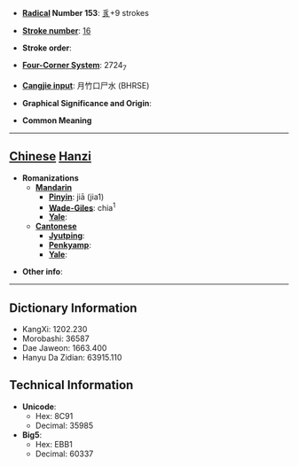 * '''[[Wiktionary:Chinese radical index| Radical]] Number 153''': [[Wiktionary:Chinese radical index 豸|豸]]+9 strokes

* '''[[Wiktionary:Chinese total strokes index|Stroke number]]''': [[Wiktionary:Chinese total strokes index 16|16]]

* '''Stroke order''': 

* '''[[Wiktionary:Chinese four corner index|Four-Corner System]]''': 2724<sub>7</sub>

* '''[[Wiktionary:Chinese Cangjie index|Cangjie input]]''': 月竹口尸水 (BHRSE)

* '''Graphical Significance and Origin''': 

* '''Common Meaning'''

----

== [[Chinese]] [[Hanzi]] ==

* '''Romanizations'''
** '''[[Mandarin]]'''
*** '''[[Pinyin]]''': jiā (jia1)
*** '''[[Wade-Giles]]''': chia<sup>1</sup>
*** '''[[Yale]]''': 
** '''[[Cantonese]]'''
*** '''[[Jyutping]]''':
*** '''[[Penkyamp]]''': 
*** '''[[Yale]]''': 

* '''Other info''': 

----

== Dictionary Information ==

* KangXi: 1202.230
* Morobashi: 36587
* Dae Jaweon: 1663.400
* Hanyu Da Zidian: 63915.110

== Technical Information ==

* '''Unicode''':
** Hex: 8C91
** Decimal: 35985
* '''Big5''':
** Hex: EBB1
** Decimal: 60337